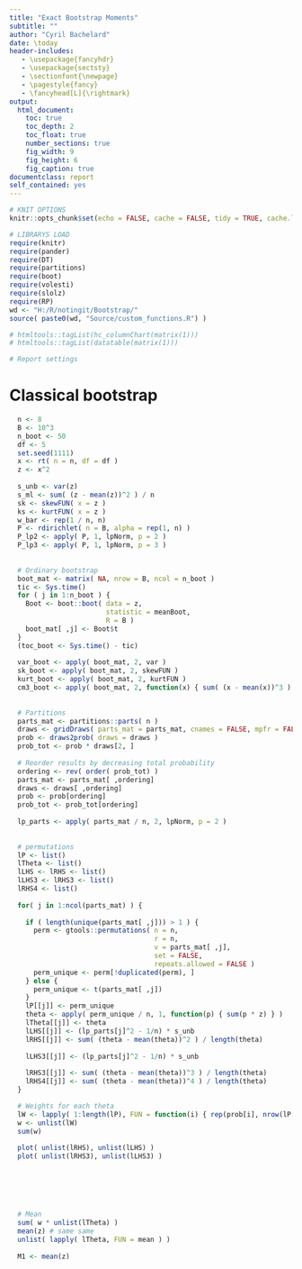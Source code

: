 ```yaml
---
title: "Exact Bootstrap Moments"
subtitle: ""
author: "Cyril Bachelard"
date: \today
header-includes:
   - \usepackage{fancyhdr}
   - \usepackage{sectsty}
   - \sectionfont{\newpage}
   - \pagestyle{fancy}
   - \fancyhead[L]{\rightmark}
output:
  html_document:
    toc: true
    toc_depth: 2
    toc_float: true
    number_sections: true
    fig_width: 9
    fig_height: 6
    fig_caption: true
documentclass: report
self_contained: yes
---
```


```r
# KNIT OPTIONS
knitr::opts_chunk$set(echo = FALSE, cache = FALSE, tidy = TRUE, cache.lazy = FALSE, message = FALSE, warning = FALSE)
```

```r
# LIBRARYS LOAD
require(knitr)
require(pander)
require(DT)
require(partitions)
require(boot)
require(volesti)
require(slolz)
require(RP)
wd <- "H:/R/notingit/Bootstrap/"
source( paste0(wd, "Source/custom_functions.R") )
```

```r
# htmltools::tagList(hc_columnChart(matrix(1)))
# htmltools::tagList(datatable(matrix(1)))
```

```r

# Report settings

```



# Classical bootstrap





```r

  n <- 8
  B <- 10^3
  n_boot <- 50
  df <- 5
  set.seed(1111)
  x <- rt( n = n, df = df )
  z <- x^2
  
  s_unb <- var(z)
  s_ml <- sum( (z - mean(z))^2 ) / n
  sk <- skewFUN( x = z )
  ks <- kurtFUN( x = z )
  w_bar <- rep(1 / n, n)
  P <- rdirichlet( n = B, alpha = rep(1, n) )
  P_lp2 <- apply( P, 1, lpNorm, p = 2 )
  P_lp3 <- apply( P, 1, lpNorm, p = 3 )
  
 
  # Ordinary bootstrap
  boot_mat <- matrix( NA, nrow = B, ncol = n_boot )
  tic <- Sys.time()
  for ( j in 1:n_boot ) {
    Boot <- boot::boot( data = z,
                        statistic = meanBoot,
                        R = B )
    boot_mat[ ,j] <- Boot$t
  }
  (toc_boot <- Sys.time() - tic)
  
  var_boot <- apply( boot_mat, 2, var )
  sk_boot <- apply( boot_mat, 2, skewFUN )
  kurt_boot <- apply( boot_mat, 2, kurtFUN )
  cm3_boot <- apply( boot_mat, 2, function(x) { sum( (x - mean(x))^3 ) / length(x) } )
  
  
  # Partitions
  parts_mat <- partitions::parts( n )
  draws <- gridDraws( parts_mat = parts_mat, cnames = FALSE, mpfr = FALSE )
  prob <- draws2prob( draws = draws )
  prob_tot <- prob * draws[2, ]
  
  # Reorder results by decreasing total probability
  ordering <- rev( order( prob_tot) ) 
  parts_mat <- parts_mat[ ,ordering]
  draws <- draws[ ,ordering]
  prob <- prob[ordering]
  prob_tot <- prob_tot[ordering]
  
  lp_parts <- apply( parts_mat / n, 2, lpNorm, p = 2 )
  
  
  # permutations
  lP <- list()
  lTheta <- list()
  lLHS <- lRHS <- list()
  lLHS3 <- lRHS3 <- list()
  lRHS4 <- list()
  
  for( j in 1:ncol(parts_mat) ) {
    
    if ( length(unique(parts_mat[ ,j])) > 1 ) {
      perm <- gtools::permutations( n = n, 
                                    r = n, 
                                    v = parts_mat[ ,j], 
                                    set = FALSE,
                                    repeats.allowed = FALSE )
      perm_unique <- perm[!duplicated(perm), ]
    } else {
      perm_unique <- t(parts_mat[ ,j])
    }
    lP[[j]] <- perm_unique
    theta <- apply( perm_unique / n, 1, function(p) { sum(p * z) } )
    lTheta[[j]] <- theta
    lLHS[[j]] <- (lp_parts[j]^2 - 1/n) * s_unb
    lRHS[[j]] <- sum( (theta - mean(theta))^2 ) / length(theta)
    
    lLHS3[[j]] <- (lp_parts[j]^2 - 1/n) * s_unb
    
    lRHS3[[j]] <- sum( (theta - mean(theta))^3 ) / length(theta)
    lRHS4[[j]] <- sum( (theta - mean(theta))^4 ) / length(theta)
  }

  # Weights for each theta
  lW <- lapply( 1:length(lP), FUN = function(i) { rep(prob[i], nrow(lP[[i]])) } )
  w <- unlist(lW)
  sum(w)
  
  plot( unlist(lRHS), unlist(lLHS) )
  plot( unlist(lRHS3), unlist(lLHS3) )
  

  
  
  
  
  # Mean
  sum( w * unlist(lTheta) )
  mean(z) # same same
  unlist( lapply( lTheta, FUN = mean ) )
  
  M1 <- mean(z)
  


```



